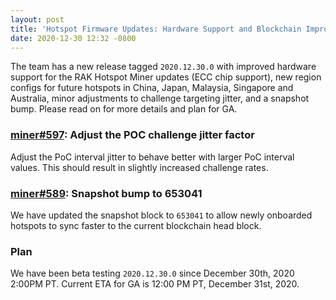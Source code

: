 ```yaml
---
layout: post
title: 'Hotspot Firmware Updates: Hardware Support and Blockchain Improvements'
date: 2020-12-30 12:32 -0800
---
```


The team has a new release tagged `2020.12.30.0` with improved hardware support for the RAK Hotspot
Miner updates (ECC chip support), new region configs for future hotspots in China, Japan, Malaysia,
Singapore and Australia, minor adjustments to challenge targeting jitter, and a snapshot bump.
Please read on for more details and plan for GA.

<!--truncate-->

### [miner#597](https://github.com/helium/miner/pull/587): Adjust the POC challenge jitter factor

Adjust the PoC interval jitter to behave better with larger PoC interval values. This should result
in slightly increased challenge rates.

### [miner#589](https://github.com/helium/miner/pull/589): Snapshot bump to 653041

We have updated the snapshot block to `653041` to allow newly onboarded hotspots to sync faster to
the current blockchain head block.

### Plan

We have been beta testing `2020.12.30.0` since December 30th, 2020 2:00PM PT. Current ETA for GA is
12:00 PM PT, December 31st, 2020.
